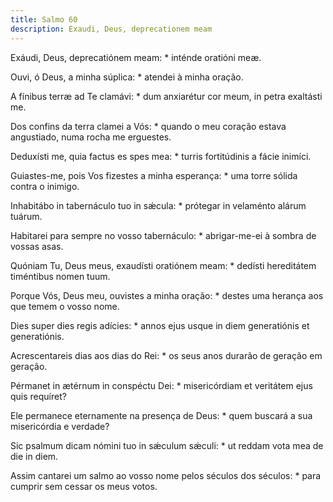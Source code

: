 ```yaml
---
title: Salmo 60
description: Exaudi, Deus, deprecationem meam
---
```


<div class="side-by-side not-content">

Exáudi, Deus, deprecatiónem meam: * inténde oratióni meæ.

Ouvi, ó Deus, a minha súplica: * atendei à minha oração.

A fínibus terræ ad Te clamávi: * dum anxiarétur cor meum, in petra exaltásti
    me.

Dos confins da terra clamei a Vós: * quando o meu coração estava angustiado,
    numa rocha me erguestes.

Deduxísti me, quia factus es spes mea: * turris fortitúdinis a fácie
    inimíci.

Guiastes-me, pois Vos fizestes a minha esperança: * uma torre sólida contra
    o inimigo.

Inhabitábo in tabernáculo tuo in sǽcula: * prótegar in velaménto alárum
    tuárum.

Habitarei para sempre no vosso tabernáculo: * abrigar-me-ei à sombra de
    vossas asas.

Quóniam Tu, Deus meus, exaudísti oratiónem meam: * dedísti hereditátem
    timéntibus nomen tuum.

Porque Vós, Deus meu, ouvistes a minha oração: * destes uma herança aos que
    temem o vosso nome.

Dies super dies regis adícies: * annos ejus usque in diem generatiónis et
    generatiónis.

Acrescentareis dias aos dias do Rei: * os seus anos durarão de geração em
    geração.

Pérmanet in ætérnum in conspéctu Dei: * misericórdiam et veritátem ejus quis
    requíret?

Ele permanece eternamente na presença de Deus: * quem buscará a sua
    misericórdia e verdade?

Sic psalmum dicam nómini tuo in sǽculum sǽculi: * ut reddam vota mea de die
    in diem.

Assim cantarei um salmo ao vosso nome pelos séculos dos séculos: * para
    cumprir sem cessar os meus votos.

</div>
